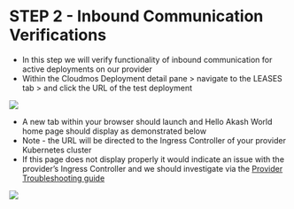# STEP 2 - Inbound Communication Verifications

* In this step we will verify functionality of inbound communication for active deployments on our provider
* Within the Cloudmos Deployment detail pane > navigate to the LEASES tab > and click the URL of the test deployment

![](../../../.gitbook/assets/akashlyticsInboundVerification.png)

* A new tab within your browser should launch and Hello Akash World home page should display as demonstrated below
* Note - the URL will be directed to the Ingress Controller of your provider Kubernetes cluster
* If this page does not display properly it would indicate an issue with the provider’s Ingress Controller and we should investigate via the [Provider Troubleshooting guide](../../akash-provider-troubleshooting/)

![](../../../.gitbook/assets/helloWorldHomePage.png)
